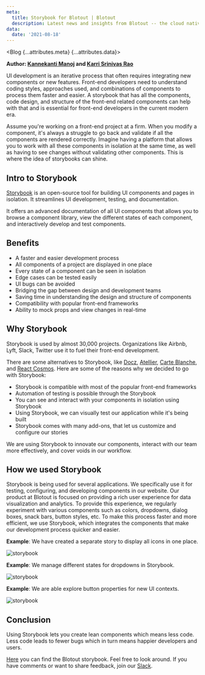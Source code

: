 ```yaml
---
meta:
  title: Storybook for Blotout | Blotout
  description: Latest news and insights from Blotout -- the cloud native privacy data engineering platform.
data:
  date: '2021-08-18'
---
```



<Blog {...attributes.meta} {...attributes.data}>

**Author: [Kannekanti Manoj](https://www.linkedin.com/in/kannekanti-manoj-445407172/) and [Karri Srinivas Rao](https://www.linkedin.com/in/srinivas1999/)**

UI development is an iterative process that often requires integrating new components or new features. Front-end developers need to understand coding styles, approaches used, and combinations of components to process them faster and easier. A storybook that has all the components, code design, and structure of the front-end related components can help with that and is essential for front-end developers in the current modern era.

Assume you're working on a front-end project at a firm. When you modify a component, it's always a struggle to go back and validate if all the components are rendered correctly. Imagine having a platform that allows you to work with all these components in isolation at the same time, as well as having to see changes without validating other components. This is where the idea of storybooks can shine.

## Intro to Storybook

[Storybook](https://storybook.js.org/) is an open-source tool for building UI components and pages in isolation. It streamlines UI development, testing, and documentation.

It offers an advanced documentation of all UI components that allows you to browse a component library, view the different states of each component, and interactively develop and test components.

## Benefits

- A faster and easier development process
- All components of a project are displayed in one place
- Every state of a component can be seen in isolation
- Edge cases can be tested easily
- UI bugs can be avoided
- Bridging the gap between design and development teams
- Saving time in understanding the design and structure of components
- Compatibility with popular front-end frameworks
- Ability to mock props and view changes in real-time

## Why Storybook

Storybook is used by almost 30,000 projects. Organizations like Airbnb, Lyft, Slack, Twitter use it to fuel their front-end development.

There are some alternatives to Storybook, like [Docz](https://www.docz.site/), [Atellier](https://scup.github.io/atellier/), [Carte Blanche](https://github.com/carteb/carte-blanche), and [React Cosmos](https://github.com/react-cosmos/react-cosmos). Here are some of the reasons why we decided to go with Storybook:

- Storybook is compatible with most of the popular front-end frameworks
- Automation of testing is possible through the Storybook
- You can see and interact with your components in isolation using Storybook
- Using Storybook, we can visually test our application while it's being built
- Storybook comes with many add-ons, that let us customize and configure our stories

We are using Storybook to innovate our components, interact with our team more effectively, and cover voids in our workflow.

## How we used Storybook

Storybook is being used for several applications. We specifically use it for testing, configuring, and developing components in our website. Our product at Blotout is focused on providing a rich user experience for data visualization and analytics. To provide this experience, we regularly experiment with various components such as colors, dropdowns, dialog boxes, snack bars, button styles, etc. To make this process faster and more efficient, we use Storybook, which integrates the components that make our development process quicker and easier.

**Example**: We have created a separate story to display all icons in one place.

<div className='right'>
  <img src='/img/blog/storybook-1.png' alt='storybook' />
</div>

**Example**: We manage different states for dropdowns in Storybook.

<div className='right'>
  <img src='/img/blog/storybook-2.gif' alt='storybook' />
</div>

**Example**: We are able explore button properties for new UI contexts.

<div className='right'>
  <img src='/img/blog/storybook-3.gif' alt='storybook' />
</div>

## Conclusion

Using Storybook lets you create lean components which means less code. Less code leads to fewer bugs which in turn means happier developers and users.

<a href='https://storybook.blotout.io' target='blank'>Here</a> you can find the Blotout storybook. Feel free to look around. If you have comments or want to share feedback, join our <a href='https://join.slack.com/t/blotout-shared/shared_invite/zt-nzwq4zpj-hOpfoZUs9Ar0n~fSxPBaSw' target='_blank'>Slack</a>.
</Blog>
